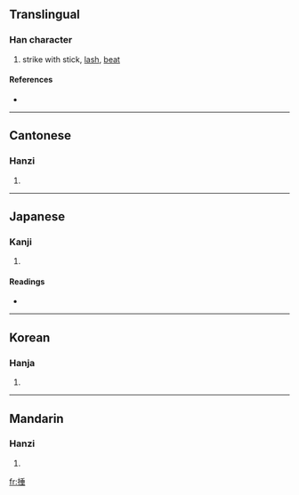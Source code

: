 {{see|搥}}
==Translingual==

===Han character===
{{Han char|rn=64|rad=手|as=08|sn=11|four=5201<sub>4</sub>|canj=手竹十一 (QHJM)}}

# strike with stick, [[lash]], [[beat]]

====References====
* {{Han ref|kx=0435.230|dkj=12215|dj=0785.070|hdz=31897.130|uh=6376|ud=25462|bh=B4A8|bd=46248}}

----

==Cantonese==

===Hanzi===
{{yue-hanzi|jyut=|y=cheui4}}

# {{defn|Cantonese}}

----

==Japanese==

===Kanji===
{{ja-kanji|grade=|rs=手08}}

# {{defn|Japanese}}

====Readings====
* {{ja-readings|on=スイ (sui), タ (ta)|kun=[[むちうつ]] (muchiutsu), [[うつ]] (utsu), [[つく]] (tsuku)}}

----

==Korean==

===Hanja===
{{ko-hanja|hangeul=추|eumhun=|rv=chu|mr=ch'u|y=chwu}}

# {{defn|Korean}}

----

==Mandarin==

===Hanzi===
{{cmn-hanzi|pin=[[chuí]] ([[chui2]]), [[qiè]] ([[qie4]])|wg=ch'ui<sup>2</sup>, ch'ieh<sup>4</sup>}}

# {{defn|Mandarin}}

[[fr:捶]]